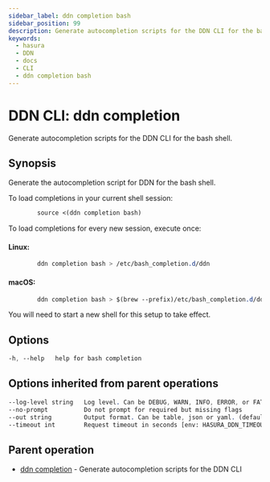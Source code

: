 ```yaml
---
sidebar_label: ddn completion bash
sidebar_position: 99
description: Generate autocompletion scripts for the DDN CLI for the bash shell.
keywords:
  - hasura
  - DDN
  - docs
  - CLI
  - ddn completion bash
---
```


# DDN CLI: ddn completion

Generate autocompletion scripts for the DDN CLI for the bash shell.

## Synopsis

Generate the autocompletion script for DDN for the bash shell.

To load completions in your current shell session:

```sass
        source <(ddn completion bash)
```

To load completions for every new session, execute once:

#### Linux:

```sass
        ddn completion bash > /etc/bash_completion.d/ddn
```

#### macOS:

```sass
        ddn completion bash > $(brew --prefix)/etc/bash_completion.d/ddn
```

You will need to start a new shell for this setup to take effect.

## Options

```sass
-h, --help   help for bash completion
```

## Options inherited from parent operations

```sass
--log-level string   Log level. Can be DEBUG, WARN, INFO, ERROR, or FATAL. (default "INFO")
--no-prompt          Do not prompt for required but missing flags
--out string         Output format. Can be table, json or yaml. (default "table")
--timeout int        Request timeout in seconds [env: HASURA_DDN_TIMEOUT] (default 100)
```

## Parent operation

- [ddn completion](/reference/cli/commands/ddn_completion) - Generate autocompletion scripts for the DDN CLI
